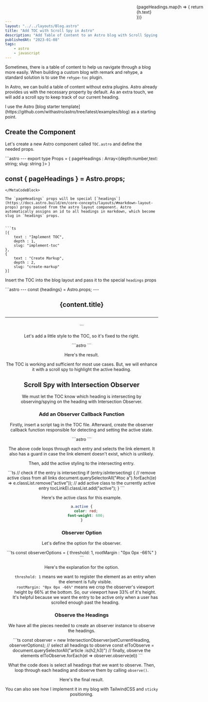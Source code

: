 ```yaml
---
layout: "../../layouts/Blog.astro"
title: "Add TOC with Scroll Spy in Astro"
description: "Add Table of Content to an Astro blog with Scroll Spying in Vanilla JS"
publishedAt: "2023-01-08"
tags:
    - astro
    - javascript
---
```


Sometimes, there is a table of content to help us navigate through a blog more easily. When building a custom blog with remark and rehype, a standard solution is to use the `rehype-toc` plugin. 

In Astro, we can build a table of content without extra plugins. Astro already provides us with the necessary property by default. As an extra touch, we will add a scroll spy to keep track of our current heading.

<Notes>
I use the Astro [blog starter template](https://github.com/withastro/astro/tree/latest/examples/blog) as a starting point.
</Notes>

## Create the Component
Let's create a new Astro component called `TOC.astro` and define the needed props. 

<MetaCodeBlock filename="/components/TOC.astro">
```astro
---
export type Props = {
    pageHeadings : Array<{depth:number,text: string; slug: string }>
}

const { pageHeadings } = Astro.props;
---
<aside id="toc">
    <ul>{pageHeadings.map(h => {
        return <li> <a href={`#${h.slug}`}>{h.text}</a></li>
    })}</ul>
</aside>

```
</MetaCodeBlock>

The `pageHeadings` props will be special [`headings`](https://docs.astro.build/en/core-concepts/layouts/#markdown-layout-props) props passed from the astro layout component. Astro automatically assigns an id to all headings in markdown, which become slug in `headings` props.


```ts
[{
    text : "Implement TOC",
    depth : 1,
    slug: "implement-toc"
},
{
    text : "Create Markup",
    depth : 2,
    slug: "create-markup"
}]
```

Insert the TOC into the blog layout and pass it to the special `headings` props

<MetaCodeBlock filename="/layout/BlogLayout.astro">
```astro
---
const {headings} = Astro.props;
---
<body>
    <Header />
        <main>
            <article>
            <h1>{content.title}<h1>
            <hr />
            <slot />
            <TOC pageHeadings={headings} />
            </article>
        </main>
    <Footer />
</body>
```
</MetaCodeBlock>

Let's add a little style to the TOC, so it's fixed to the right.

<MetaCodeBlock filename="/components/TOC.astro">
```astro
<style>
    #toc {
        position: fixed;
        top: 0;
        right: 5rem;
    }
    ul {
        list-style: none;
    }
    a {
        text-decoration: none;
    }
</style>
```
</MetaCodeBlock>

Here's the result.

<CldImage publicId="toc-initial" alt="table of content initial markup" width="500px" />

The TOC is working and sufficient for most use cases. But, we will enhance it with a scroll spy to highlight the active heading.

## Scroll Spy with Intersection Observer
We must let the TOC know which heading is intersecting by observing/spying on the heading with Intersection Observer.

### Add an Observer Callback Function
Firstly, insert a script tag in the TOC file. Afterward, create the observer callback function responsible for detecting and setting the active state.

<MetaCodeBlock filename="/components/TOC.astro">
```astro
<script>
const setCurrentHeading : IntersectionObserverCallback = (entries) => {
    // loop to each entries (headings) in the page
    for (let entry of entries) {
    // equivalent to the slug returned from pageHeadings
    const { id } = entry.target;
    // get the TOC link's element for the current entry
    const tocLinkEl = document.querySelector(`#toc a[href='#${id}']`);
    if(!tocLinkEl) return;
    }
}
</script>
```
</MetaCodeBlock>

The above code loops through each entry and selects the link element. It also has a guard in case the link element doesn't exist, which is unlikely.

Then, add the active styling to the intersecting entry.

<MetaCodeBlock filename="/components/TOC.astro">
```ts
// check if the entry is intersecting
if (entry.isIntersecting) {
// remove active class from all links
document.querySelectorAll("#toc a").forEach((e) => e.classList.remove("active"));
// add active class to the currently active entry
tocLinkEl.classList.add("active");
}
```
</MetaCodeBlock>


Here's the active class for this example.
```css
a.active {
    color: red;
    font-weight: 600;
}
```

### Observer Option
Let's define the option for the observer.

<MetaCodeBlock filename="/components/TOC.astro">
```ts
const observerOptions = {
    threshold: 1,
    rootMargin : "0px 0px -66%"
}
```
</MetaCodeBlock>

Here's the explanation for the option.
- `threshold: 1`  means we want to register the element as an entry when the element is fully visible.
- `rootMargin: "0px 0px -66%"` means we crop the observer's viewport height by 66% at the bottom. So, our viewport have 33% of it's height. It's helpful because we want the entry to be active only when a user has scrolled enough past the heading.

### Observe the Headings
We have all the pieces needed to create an observer instance to observe the headings.

<MetaCodeBlock filename="/components/TOC.astro">
```ts
const observer = new IntersectionObserver(setCurrentHeading, observerOptions);
// select all headings to observe
const elToObserve = document.querySelectorAll("article :is(h2,h3)")
// finally, observe the elements
elToObserve.forEach(el => observer.observe(el))
```
</MetaCodeBlock>

What the code does is select all headings that we want to observe. Then, loop through each heading and observe them by calling `observe()`.

Here's the final result.

<CldImage publicId="toc-demo" alt="table of content demo" width="500px" type="gif" />

You can also see how I implement it [in my blog](https://github.com/fazzaamiarso/fazzaamiarso.me-v2/blob/main/src/components/mdx/TOC.astro) with TailwindCSS and `sticky` positioning.
